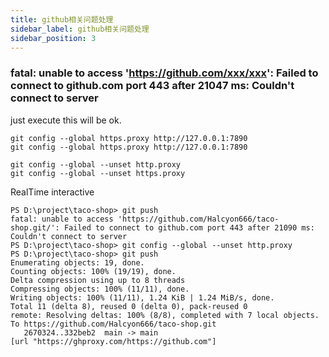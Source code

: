 ```yaml
---
title: github相关问题处理
sidebar_label: github相关问题处理
sidebar_position: 3
---
```


### fatal: unable to access 'https://github.com/xxx/xxx': Failed to connect to github.com port 443 after 21047 ms: Couldn't connect to server

just execute this will be ok.

```shell
git config --global https.proxy http://127.0.0.1:7890
git config --global https.proxy http://127.0.0.1:7890

git config --global --unset http.proxy
git config --global --unset https.proxy

```

RealTime interactive

```shell
PS D:\project\taco-shop> git push
fatal: unable to access 'https://github.com/Halcyon666/taco-shop.git/': Failed to connect to github.com port 443 after 21090 ms: Couldn't connect to server
PS D:\project\taco-shop> git config --global --unset http.proxy
PS D:\project\taco-shop> git push
Enumerating objects: 19, done.
Counting objects: 100% (19/19), done.
Delta compression using up to 8 threads
Compressing objects: 100% (11/11), done.
Writing objects: 100% (11/11), 1.24 KiB | 1.24 MiB/s, done.
Total 11 (delta 8), reused 0 (delta 0), pack-reused 0
remote: Resolving deltas: 100% (8/8), completed with 7 local objects.
To https://github.com/Halcyon666/taco-shop.git
   2670324..332beb2  main -> main
[url "https://ghproxy.com/https://github.com"]
```



